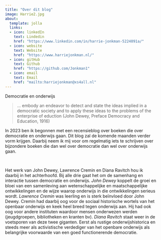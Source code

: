 ```yaml
---
title: "Over dit blog"
image: Harrie2.jpg
about:
  template: jolla
  links:
  - icon: linkedIn
    text: Lindedin
    href: "https://www.linkedin.com/in/harrie-jonkman-5224091a/"
  - icon: website
    text: Website
    href: "https://www.harriejonkman.nl/"
  - icon: gitHub
    text: Github
    href: "https://github.com/Jonkman1"
  - icon: email
    text: Email
    href: "mailto:harriejonkman@xs4all.nl"
---
```


Democratie en onderwijs


> ... embody an endeavor to detect and state the ideas implied in a democratic society and to apply these ideas to the problems of the enterprise of eduction (John Dewey, Preface Democracy and Education, 1916)


In 2023 ben ik begonnen met een recensieblog over boeken die over democratie en onderwijs gaan. Dit blog zal de komende maanden verder vorm krijgen. Daarbij neem ik mij voor om regelmatig iets te schrijven over bijzondere boeken die dan wel over democratie dan wel over onderwijs gaan. 

<br>

Het werk van John Dewey, Lawrence Cremin en Diana Ravitch hou ik daarbij in het achterhoofd. Bij alle drie gaat het om de samenhang en interactie tussen democratie en onderwijs. *John Dewey* koppelt de groei en bloei van een samenleving aan wetenschappelijke en maatschappelijke ontwikkelingen en de wijze waarop onderwijs in die ontwikkelingen serieus wordt. *Lawrence Cremin* was leerling en is sterk beïnvloed door John Dewey. Cremin had daarbij oog voor de sociaal historische wortels van het openbaar onderwijs en keek heel breed tegen onderwijs aan. Hij had ook oog voor andere instituten waardoor mensen onderwezen werden (jeugdgroepen, bibliotheken en kranten bv). *Diana Ravitch* staat weer in de voetsporen van deze twee giganten. Eerst als rustige onderwijshistorica en steeds meer als activistische verdediger van het openbare onderwijs als belangrijke voorwaarde van een goed functionerende democratie.   

